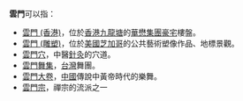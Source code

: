 '''雲門'''可以指：
*[[雲門_(香港)|雲門 (香港)]]，位於[[香港|香港]][[九龍塘|九龍塘]]的[[華懋集團|華懋集團]][[豪宅|豪宅]]樓盤。
*[[雲門_(雕塑)|雲門 (雕塑)]]，位於[[美國|美國]][[芝加哥|芝加哥]]的公共藝術塑像作品、地標景觀。
*[[雲門穴|雲門穴]]，中醫[[針灸|針灸]]的穴道。
*[[雲門舞集|雲門舞集]]，[[台灣|台灣]]舞團。
*[[雲門大卷|雲門大卷]]，[[中國|中國]]傳說中黃帝時代的樂舞。
*[[雲門宗|雲門宗]]，禪宗的流派之一

{{消歧義|Y|Cat=二字消歧義}}